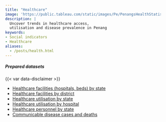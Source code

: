 ```yaml
---
title: "Healthcare"
image: 'https://public.tableau.com/static/images/Pe/PenangsHealthStatistics/Facilities/1.png'
description: |
  Uncover trends in healthcare access, 
  utilisation and disease prevalence in Penang
keywords: 
- Social indicators
- Healthcare
aliases:
  - /posts/health.html
---
```


::: {.dashboard}
```{=html}
<script type='module' src='https://public.tableau.com/javascripts/api/tableau.embedding.3.latest.min.js'></script>
<tableau-viz id='tableau-viz' 
    src='https://public.tableau.com/views/PenangsHealthStatistics/Facilities' 
    width='1000' height='850' toolbar='bottom' >
  <custom-parameter name=":showShareOptions" value="false"></custom-parameter>
</tableau-viz>
```
:::

::: {.callout-important icon="false" collapse="true" title="Download data"}
##### Prepared datasets
{{< var data-disclaimer >}}

- [Healthcare facilities (hospitals, beds) by state](https://docs.google.com/spreadsheets/d/e/2PACX-1vScIEL4e8t8zee5fBNY070ICNOol6Ujl0N3iMRbMTqV8kA2dKQUTUGtrUNbA7eC_E_yYal2sstsCqy8/pub?gid=425527996&single=true&output=csv)
- [Healthcare facilities by district](https://docs.google.com/spreadsheets/d/e/2PACX-1vScIEL4e8t8zee5fBNY070ICNOol6Ujl0N3iMRbMTqV8kA2dKQUTUGtrUNbA7eC_E_yYal2sstsCqy8/pub?gid=1297984470&single=true&output=csv)
- [Healthcare utilisation by state](https://docs.google.com/spreadsheets/d/e/2PACX-1vScIEL4e8t8zee5fBNY070ICNOol6Ujl0N3iMRbMTqV8kA2dKQUTUGtrUNbA7eC_E_yYal2sstsCqy8/pub?gid=1387917742&single=true&output=csv)
- [Healthcare utilisation by hospital](https://docs.google.com/spreadsheets/d/e/2PACX-1vScIEL4e8t8zee5fBNY070ICNOol6Ujl0N3iMRbMTqV8kA2dKQUTUGtrUNbA7eC_E_yYal2sstsCqy8/pub?gid=2073008203&single=true&output=cs)
- [Healthcare personnel by state](https://docs.google.com/spreadsheets/d/e/2PACX-1vScIEL4e8t8zee5fBNY070ICNOol6Ujl0N3iMRbMTqV8kA2dKQUTUGtrUNbA7eC_E_yYal2sstsCqy8/pub?gid=1667767644&single=true&output=csv)
- [Communicable disease cases and deaths](https://docs.google.com/spreadsheets/d/e/2PACX-1vScIEL4e8t8zee5fBNY070ICNOol6Ujl0N3iMRbMTqV8kA2dKQUTUGtrUNbA7eC_E_yYal2sstsCqy8/pub?gid=1768954840&single=true&output=csv)
:::
